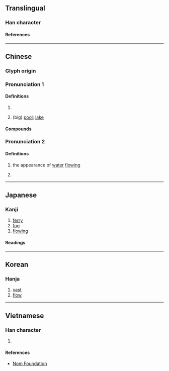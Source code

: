 {{character info/new}}
==Translingual==

===Han character===
{{Han char|rn=85|rad=水|as=04|sn=7|four=30117|canj=EYHN|ids=⿰氵亢}}

====References====
{{Han ref|kx=0610.030|dkj=17187|dj=1002.130|hdz=31572.020|uh=6C86}}

----

==Chinese==
{{zh-forms}}

===Glyph origin===
{{Han etym}}

===Pronunciation 1===
{{zh-pron
|m=hàng
|c=hong4
|mn=khòng
|mc=2
|oc=2
|cat=n
}}

====Definitions====
{{zh-hanzi}}

# {{n-g|Used in {{zh-l|沆漭}} and {{zh-l|沆瀣}}, etc.}}
# {{zh-hg}} (big) [[pool]]; [[lake]]

====Compounds====
{{zh-der|沆瀣|沆瀣一氣|漭沆|沆漭|沆溉}}

===Pronunciation 2===
{{zh-pron
|m=háng
|mc=1
|oc=1
|cat=a,adv
}}

====Definitions====
{{zh-hanzi}}

# {{zh-hg}} the appearance of [[water]] [[flow]]ing
# {{zh-hg}} {{zh-synonym|渡}}

----

==Japanese==

===Kanji===
{{ja-kanji|grade=|rs=水04}}

# [[ferry]]
# [[fog]]
# [[flowing]]

====Readings====
{{ja-readings
|on=こう, ごう
|kun=ひろい
}}

----

==Korean==

===Hanja===
{{ko-hanja|항}}

# [[vast]]
# [[flow]]

----

==Vietnamese==

===Han character===
{{vi-readings|rs=水04|reading=hàng}}

# {{defn|lang=vi|sort=水04}}

====References====
* [http://nomfoundation.org/common/nom_details.php?codepoint=6c86 Nom Foundation]